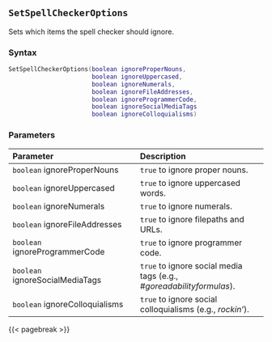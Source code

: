 ## `SetSpellCheckerOptions` {#batch-setspellcheckeroptions}

Sets which items the spell checker\index{Spell checker} should ignore.

### Syntax {-}

``` .lua
SetSpellCheckerOptions(boolean ignoreProperNouns,
                       boolean ignoreUppercased,
                       boolean ignoreNumerals,
                       boolean ignoreFileAddresses,
                       boolean ignoreProgrammerCode,
                       boolean ignoreSocialMediaTags
                       boolean ignoreColloquialisms)
```

### Parameters {-}

**Parameter** | **Description**
| :-- | :-- |
`boolean` ignoreProperNouns | `true` to ignore proper nouns.
`boolean` ignoreUppercased | `true` to ignore uppercased words.
`boolean` ignoreNumerals | `true` to ignore numerals.
`boolean` ignoreFileAddresses | `true` to ignore filepaths and URLs.
`boolean` ignoreProgrammerCode | `true` to ignore programmer code.
`boolean` ignoreSocialMediaTags | `true` to ignore social media tags (e.g., *#goreadabilityformulas*).
`boolean` ignoreColloquialisms | `true` to ignore social colloquialisms (e.g., *rockin'*).

{{< pagebreak >}}